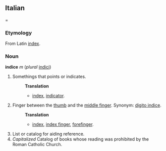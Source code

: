 ==Italian===
===Etymology===
From Latin [[index]].
===Noun===
'''indice''' ''m'' (''plural'' [[indici]])

#Somethings that points or indicates.
#:'''Translation'''
#:* [[index]], [[indicator]].
#Finger between the [[thumb]] and the [[middle finger]]. Synonym: [[digito indice]].
#:'''Translation'''
#:*[[index]], [[index finger]], [[forefinger]].
#List or catalog for aiding reference.
#''Capitalized'' Catalog of books whose reading was prohibited by the Roman Catholic Church.